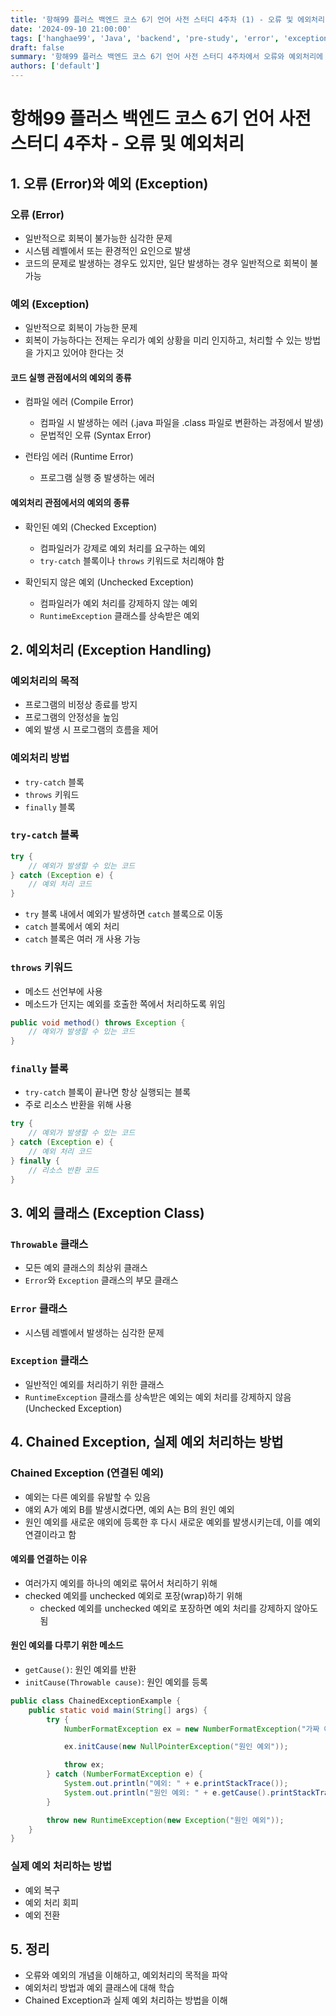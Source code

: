 ```yaml
---
title: '항해99 플러스 백엔드 코스 6기 언어 사전 스터디 4주차 (1) - 오류 및 에외처리'
date: '2024-09-10 21:00:00'
tags: ['hanghae99', 'Java', 'backend', 'pre-study', 'error', 'exception']
draft: false
summary: '항해99 플러스 백엔드 코스 6기 언어 사전 스터디 4주차에서 오류와 예외처리에 대해 학습한 내용을 정리한다.'
authors: ['default']
---
```


# 항해99 플러스 백엔드 코스 6기 언어 사전 스터디 4주차 - 오류 및 예외처리

## 1. 오류 (Error)와 예외 (Exception)

### 오류 (Error)

- 일반적으로 회복이 불가능한 심각한 문제
- 시스템 레벨에서 또는 환경적인 요인으로 발생
- 코드의 문제로 발생하는 경우도 있지만, 일단 발생하는 경우 일반적으로 회복이 불가능

### 예외 (Exception)

- 일반적으로 회복이 가능한 문제
- 회복이 가능하다는 전제는 우리가 예외 상황을 미리 인지하고, 처리할 수 있는 방법을 가지고 있어야 한다는 것

#### 코드 실행 관점에서의 예외의 종류

- 컴파일 에러 (Compile Error)

  - 컴파일 시 발생하는 에러 (.java 파일을 .class 파일로 변환하는 과정에서 발생)
  - 문법적인 오류 (Syntax Error)

- 런타임 에러 (Runtime Error)

  - 프로그램 실행 중 발생하는 에러

#### 예외처리 관점에서의 예외의 종류

- 확인된 예외 (Checked Exception)

  - 컴파일러가 강제로 예외 처리를 요구하는 예외
  - `try-catch` 블록이나 `throws` 키워드로 처리해야 함

- 확인되지 않은 예외 (Unchecked Exception)

  - 컴파일러가 예외 처리를 강제하지 않는 예외
  - `RuntimeException` 클래스를 상속받은 예외

## 2. 예외처리 (Exception Handling)

### 예외처리의 목적

- 프로그램의 비정상 종료를 방지
- 프로그램의 안정성을 높임
- 예외 발생 시 프로그램의 흐름을 제어

### 예외처리 방법

- `try-catch` 블록
- `throws` 키워드
- `finally` 블록

### `try-catch` 블록

```java
try {
    // 예외가 발생할 수 있는 코드
} catch (Exception e) {
    // 예외 처리 코드
}
```

- `try` 블록 내에서 예외가 발생하면 `catch` 블록으로 이동
- `catch` 블록에서 예외 처리
- `catch` 블록은 여러 개 사용 가능

### `throws` 키워드

- 메소드 선언부에 사용
- 메소드가 던지는 예외를 호출한 쪽에서 처리하도록 위임

```java
public void method() throws Exception {
    // 예외가 발생할 수 있는 코드
}
```

### `finally` 블록

- `try-catch` 블록이 끝나면 항상 실행되는 블록
- 주로 리소스 반환을 위해 사용

```java
try {
    // 예외가 발생할 수 있는 코드
} catch (Exception e) {
    // 예외 처리 코드
} finally {
    // 리소스 반환 코드
}
```

## 3. 예외 클래스 (Exception Class)

### `Throwable` 클래스

- 모든 예외 클래스의 최상위 클래스
- `Error`와 `Exception` 클래스의 부모 클래스

### `Error` 클래스

- 시스템 레벨에서 발생하는 심각한 문제

### `Exception` 클래스

- 일반적인 예외를 처리하기 위한 클래스
- `RuntimeException` 클래스를 상속받은 예외는 예외 처리를 강제하지 않음 (Unchecked Exception)

## 4. Chained Exception, 실제 예외 처리하는 방법

### Chained Exception (연결된 예외)

- 예외는 다른 예외를 유발할 수 있음
- 얘외 A가 예외 B를 발생시켰다면, 예외 A는 B의 원인 예외
- 원인 예외를 새로운 얘외에 등록한 후 다시 새로운 예외를 발생시키는데, 이를 예외 연결이라고 함

#### 예외를 연결하는 이유

- 여러가지 예외를 하나의 예외로 묶어서 처리하기 위해
- checked 예외를 unchecked 예외로 포장(wrap)하기 위해
  - checked 예외를 unchecked 예외로 포장하면 예외 처리를 강제하지 않아도 됨

#### 원인 예외를 다루기 위한 메소드

- `getCause()`: 원인 예외를 반환
- `initCause(Throwable cause)`: 원인 예외를 등록

```java
public class ChainedExceptionExample {
    public static void main(String[] args) {
        try {
            NumberFormatException ex = new NumberFormatException("가짜 예외");

            ex.initCause(new NullPointerException("원인 예외"));

            throw ex;
        } catch (NumberFormatException e) {
            System.out.println("예외: " + e.printStackTrace());
            System.out.println("원인 예외: " + e.getCause().printStackTrace());
        }

        throw new RuntimeException(new Exception("원인 예외"));
    }
}
```

### 실제 예외 처리하는 방법

- 예외 복구
- 예외 처리 회피
- 예외 전환

## 5. 정리

- 오류와 예외의 개념을 이해하고, 예외처리의 목적을 파악
- 예외처리 방법과 예외 클래스에 대해 학습
- Chained Exception과 실제 예외 처리하는 방법을 이해
